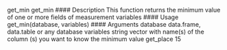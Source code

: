 
get_min get_min
#### Description
This function returns the minimum value of one or more fields of measurement variables
#### Usage
get_min(database, variables)
#### Arguments
database data.frame, data.table or any database
variables string vector with name(s) of the column (s) you want to know the minimum
value
get_place 15
